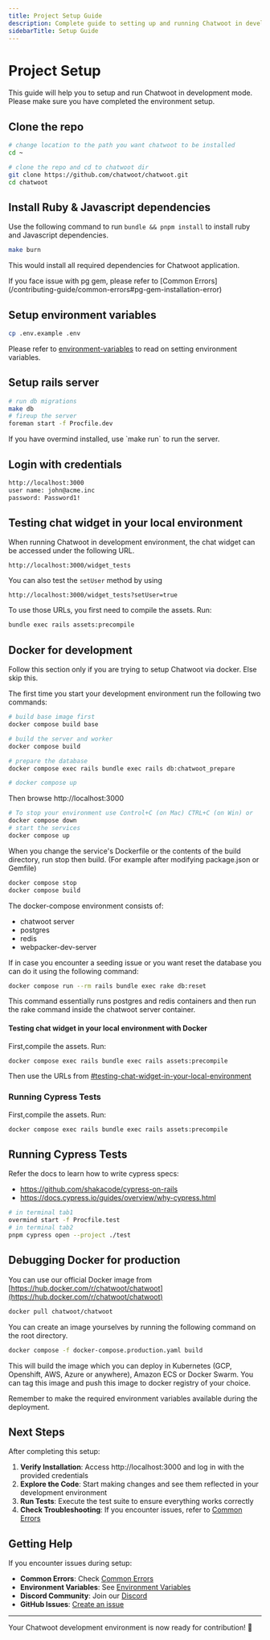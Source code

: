 ```yaml
---
title: Project Setup Guide
description: Complete guide to setting up and running Chatwoot in development mode
sidebarTitle: Setup Guide
---
```


# Project Setup

This guide will help you to setup and run Chatwoot in development mode. Please make sure you have completed the environment setup.

## Clone the repo

```bash
# change location to the path you want chatwoot to be installed
cd ~

# clone the repo and cd to chatwoot dir
git clone https://github.com/chatwoot/chatwoot.git
cd chatwoot
```

## Install Ruby & Javascript dependencies

Use the following command to run `bundle && pnpm install` to install ruby and Javascript dependencies.

```bash
make burn
```

This would install all required dependencies for Chatwoot application.

<Warning>
If you face issue with pg gem, please refer to [Common Errors](/contributing-guide/common-errors#pg-gem-installation-error)
</Warning>

## Setup environment variables

```bash
cp .env.example .env
```

Please refer to [environment-variables](/contributing-guide/environment-variables) to read on setting environment variables.

## Setup rails server

```bash
# run db migrations
make db
# fireup the server
foreman start -f Procfile.dev
```

<Note>
If you have overmind installed, use `make run` to run the server.
</Note>

## Login with credentials

```bash
http://localhost:3000
user name: john@acme.inc
password: Password1!
```

## Testing chat widget in your local environment

When running Chatwoot in development environment, the chat widget can be accessed under the following URL.

```
http://localhost:3000/widget_tests
```

You can also test the `setUser` method by using

```
http://localhost:3000/widget_tests?setUser=true
```

To use those URLs, you first need to compile the assets. Run:

```bash
bundle exec rails assets:precompile
```

## Docker for development

<Note>
Follow this section only if you are trying to setup Chatwoot via docker. Else skip this.
</Note>

The first time you start your development environment run the following two commands:

```bash
# build base image first
docker compose build base

# build the server and worker
docker compose build

# prepare the database
docker compose exec rails bundle exec rails db:chatwoot_prepare

# docker compose up
```

Then browse http://localhost:3000

```bash
# To stop your environment use Control+C (on Mac) CTRL+C (on Win) or
docker compose down
# start the services
docker compose up
```

When you change the service's Dockerfile or the contents of the build directory, run stop then build. (For example after modifying package.json or Gemfile)

```bash
docker compose stop
docker compose build
```

The docker-compose environment consists of:
- chatwoot server
- postgres
- redis
- webpacker-dev-server

If in case you encounter a seeding issue or you want reset the database you can do it using the following command:

```bash
docker compose run --rm rails bundle exec rake db:reset
```

This command essentially runs postgres and redis containers and then run the rake command inside the chatwoot server container.

#### Testing chat widget in your local environment with Docker

First,compile the assets. Run:

```bash
docker compose exec rails bundle exec rails assets:precompile
```

Then use the URLs from [#testing-chat-widget-in-your-local-environment](/contributing-guide/project-setup#testing-chat-widget-in-your-local-environment)

### Running Cypress Tests

First,compile the assets. Run:

```bash
docker compose exec rails bundle exec rails assets:precompile
```


## Running Cypress Tests

Refer the docs to learn how to write cypress specs:
- https://github.com/shakacode/cypress-on-rails
- https://docs.cypress.io/guides/overview/why-cypress.html

```bash
# in terminal tab1
overmind start -f Procfile.test
# in terminal tab2
pnpm cypress open --project ./test
```

## Debugging Docker for production

You can use our official Docker image from [https://hub.docker.com/r/chatwoot/chatwoot](https://hub.docker.com/r/chatwoot/chatwoot)

```bash
docker pull chatwoot/chatwoot
```

You can create an image yourselves by running the following command on the root directory.

```bash
docker compose -f docker-compose.production.yaml build
```

This will build the image which you can deploy in Kubernetes (GCP, Openshift, AWS, Azure or anywhere), Amazon ECS or Docker Swarm. You can tag this image and push this image to docker registry of your choice.

Remember to make the required environment variables available during the deployment.

## Next Steps

After completing this setup:

1. **Verify Installation**: Access http://localhost:3000 and log in with the provided credentials
2. **Explore the Code**: Start making changes and see them reflected in your development environment
3. **Run Tests**: Execute the test suite to ensure everything works correctly
4. **Check Troubleshooting**: If you encounter issues, refer to [Common Errors](/contributing-guide/common-errors)

## Getting Help

If you encounter issues during setup:

- **Common Errors**: Check [Common Errors](/contributing-guide/common-errors)
- **Environment Variables**: See [Environment Variables](/contributing-guide/environment-variables)
- **Discord Community**: Join our [Discord](https://discord.com/invite/cJXdrwS)
- **GitHub Issues**: [Create an issue](https://github.com/chatwoot/chatwoot/issues)

---

Your Chatwoot development environment is now ready for contribution! 🚀
